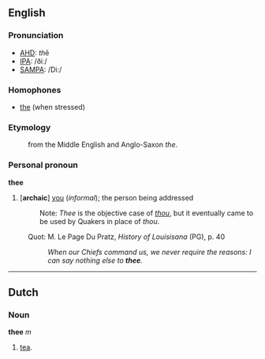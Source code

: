 ==English==
===Pronunciation===
*[[w:AHD|AHD]]: <i>th</i>ē
*[[w:IPA|IPA]]: /ðiː/
*[[w:SAMPA|SAMPA]]: /Di:/

===Homophones===
*[[the]] (when stressed)

===Etymology===
:from the Middle English and Anglo-Saxon ''the''.

===Personal pronoun===
'''thee'''

# ['''archaic'''] [[you]] (''informal''); the person being addressed
#:Note: ''Thee'' is the objective case of ''[[thou]]'', but it eventually came to be used by Quakers in place of ''thou''.


:Quot: M. Le Page Du Pratz, <i>History of Louisisana</i> (PG), p. 40
:: <i>When our Chiefs command us, we never require the reasons: I can say nothing else to <b>thee</b>.</i>

----

==Dutch==
===Noun===
'''thee''' ''m''

# [[tea]].